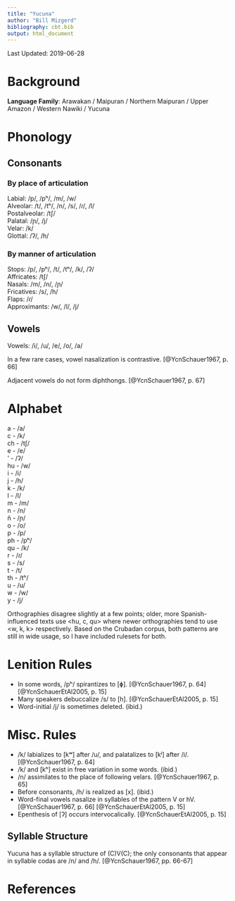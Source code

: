 ```yaml
---
title: "Yucuna"
author: "Bill Mizgerd"
bibliography: cbt.bib
output: html_document
---
```


Last Updated: 2019-06-28

# Background

**Language Family**: Arawakan / Maipuran / Northern Maipuran / Upper Amazon / Western Nawiki / Yucuna

# Phonology

## Consonants

### By place of articulation

Labial: /p/, /pʰ/, /m/, /w/  
Alveolar: /t/, /tʰ/, /n/, /s/, /ɾ/, /l/  
Postalveolar: /tʃ/  
Palatal: /ɲ/, /j/  
Velar: /k/  
Glottal: /ʔ/, /h/  

### By manner of articulation

Stops: /p/, /pʰ/, /t/, /tʰ/, /k/, /ʔ/  
Affricates: /tʃ/  
Nasals: /m/, /n/, /ɲ/  
Fricatives: /s/, /h/  
Flaps: /ɾ/  
Approximants: /w/, /l/, /j/  

## Vowels

Vowels: /i/, /u/, /e/, /o/, /a/  

In a few rare cases, vowel nasalization is contrastive. [@YcnSchauer1967, p. 66]

Adjacent vowels do not form diphthongs. [@YcnSchauer1967, p. 67]

# Alphabet

a - /a/  
c - /k/  
ch - /tʃ/  
e - /e/  
' - /ʔ/  
hu - /w/  
i - /i/  
j - /h/  
k - /k/  
l - /l/  
m - /m/  
n - /n/  
ñ - /ɲ/  
o - /o/  
p - /p/  
  ph - /pʰ/  
qu - /k/  
r - /ɾ/  
s - /s/  
t - /t/  
  th - /tʰ/  
u - /u/  
w - /w/  
y - /j/  

Orthographies disagree slightly at a few points; older, more Spanish-influenced texts use <hu, c, qu> where newer orthographies tend to use <w, k, k> respectively. Based on the Crubadan corpus, both patterns are still in wide usage, so I have included rulesets for both.

# Lenition Rules

* In some words, /pʰ/ spirantizes to [ɸ]. [@YcnSchauer1967, p. 64] [@YcnSchauerEtAl2005, p. 15]
* Many speakers debuccalize /s/ to [h]. [@YcnSchauerEtAl2005, p. 15]
* Word-initial /j/ is sometimes deleted. (ibid.)

# Misc. Rules

* /k/ labializes to [kʷ] after /u/, and palatalizes to [kʲ] after /i/. [@YcnSchauer1967, p. 64]
* /k/ and [kʰ] exist in free variation in some words. (ibid.)
* /n/ assimilates to the place of following velars. [@YcnSchauer1967, p. 65]
* Before consonants, /h/ is realized as [x]. (ibid.)
* Word-final vowels nasalize in syllables of the pattern V or hV. [@YcnSchauer1967, p. 66] [@YcnSchauerEtAl2005, p. 15]
* Epenthesis of [ʔ] occurs intervocalically. [@YcnSchauerEtAl2005, p. 15]

## Syllable Structure

Yucuna has a syllable structure of (C)V(C); the only consonants that appear in syllable codas are /n/ and /h/. [@YcnSchauer1967, pp. 66-67]

# References
